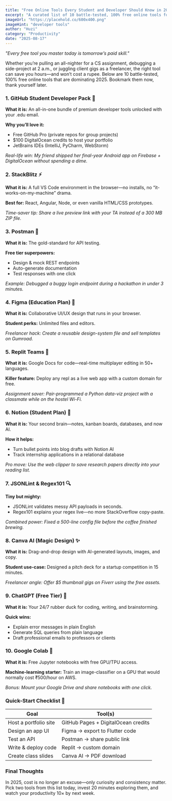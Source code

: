 ```yaml
---
title: "Free Online Tools Every Student and Developer Should Know in 2025"
excerpt: "A curated list of 10 battle-tested, 100% free online tools for students, developers, and freelancers to boost productivity in 2025."
imageUrl: "https://placehold.co/600x400.png"
imageHint: "developer tools"
author: "Huzi"
category: "Productivity"
date: "2025-08-17"
---
```


*"Every free tool you master today is tomorrow’s paid skill."*

Whether you’re pulling an all-nighter for a CS assignment, debugging a side-project at 2 a.m., or juggling client gigs as a freelancer, the right tool can save you hours—and won’t cost a rupee. Below are 10 battle-tested, 100% free online tools that are dominating 2025. Bookmark them now, thank yourself later.

### 1. GitHub Student Developer Pack 🎒
**What it is:** An all-in-one bundle of premium developer tools unlocked with your .edu email.

**Why you’ll love it:**
- Free GitHub Pro (private repos for group projects)
- $100 DigitalOcean credits to host your portfolio
- JetBrains IDEs (IntelliJ, PyCharm, WebStorm)

*Real-life win: My friend shipped her final-year Android app on Firebase + DigitalOcean without spending a dime.*

### 2. StackBlitz ⚡
**What it is:** A full VS Code environment in the browser—no installs, no “it-works-on-my-machine” drama.

**Best for:** React, Angular, Node, or even vanilla HTML/CSS prototypes.

*Time-saver tip: Share a live preview link with your TA instead of a 300 MB ZIP file.*

### 3. Postman 📮
**What it is:** The gold-standard for API testing.

**Free tier superpowers:**
- Design & mock REST endpoints
- Auto-generate documentation
- Test responses with one click

*Example: Debugged a buggy login endpoint during a hackathon in under 3 minutes.*

### 4. Figma (Education Plan) 🎨
**What it is:** Collaborative UI/UX design that runs in your browser.

**Student perks:** Unlimited files and editors.

*Freelancer hack: Create a reusable design-system file and sell templates on Gumroad.*

### 5. Replit Teams 👥
**What it is:** Google Docs for code—real-time multiplayer editing in 50+ languages.

**Killer feature:** Deploy any repl as a live web app with a custom domain for free.

*Assignment saver: Pair-programmed a Python data-viz project with a classmate while on the hostel Wi-Fi.*

### 6. Notion (Student Plan) 📝
**What it is:** Your second brain—notes, kanban boards, databases, and now AI.

**How it helps:**
- Turn bullet points into blog drafts with Notion AI
- Track internship applications in a relational database

*Pro move: Use the web clipper to save research papers directly into your reading list.*

### 7. JSONLint & Regex101 🔍
**Tiny but mighty:**
- JSONLint validates messy API payloads in seconds.
- Regex101 explains your regex live—no more StackOverflow copy-paste.

*Combined power: Fixed a 500-line config file before the coffee finished brewing.*

### 8. Canva AI (Magic Design) ✨
**What it is:** Drag-and-drop design with AI-generated layouts, images, and copy.

**Student use-case:** Designed a pitch deck for a startup competition in 15 minutes.

*Freelancer angle: Offer $5 thumbnail gigs on Fiverr using the free assets.*

### 9. ChatGPT (Free Tier) 🤖
**What it is:** Your 24/7 rubber duck for coding, writing, and brainstorming.

**Quick wins:**
- Explain error messages in plain English
- Generate SQL queries from plain language
- Draft professional emails to professors or clients

### 10. Google Colab 🐍
**What it is:** Free Jupyter notebooks with free GPU/TPU access.

**Machine-learning starter:** Train an image-classifier on a GPU that would normally cost ₹500/hour on AWS.

*Bonus: Mount your Google Drive and share notebooks with one click.*

### Quick-Start Checklist 🏁

| Goal                     | Tool(s)                               |
| ------------------------ | ------------------------------------- |
| Host a portfolio site    | GitHub Pages + DigitalOcean credits   |
| Design an app UI         | Figma → export to Flutter code        |
| Test an API              | Postman → share public link           |
| Write & deploy code      | Replit → custom domain                |
| Create class slides      | Canva AI → PDF download               |

### Final Thoughts
In 2025, cost is no longer an excuse—only curiosity and consistency matter. Pick two tools from this list today, invest 20 minutes exploring them, and watch your productivity 10× by next week.
